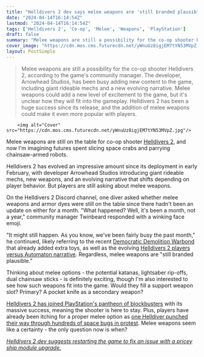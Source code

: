 ```yaml
---
title: "Helldivers 2 dev says melee weapons are 'still branded plausible,' and now I'm dreaming of duking it out with an Automaton Hulk with a giant sword of my own"
date: "2024-04-14T16:14:54Z"
lastmod: "2024-04-14T16:14:54Z"
tags: ['Helldivers 2', 'Co-op', 'Melee', 'Weapons', 'PlayStation']
draft: false
summary: "Melee weapons are still a possibility for the co-op shooter Helldivers 2, according to the game's community manager. The developer, Arrowhead Studios, has been busy adding new content to the game, including giant rideable mechs and a new evolving narrative. Melee weapons could add a new level of excitement to the game, but it's unclear how they will fit into the gameplay. Helldivers 2 has been a huge success since its release, and the addition of melee weapons could make it even more popular with players."
cover_image: "https://cdn.mos.cms.futurecdn.net/yWnuUz8igjEM7tYN53MVpZ.jpg" 
layout: PostSimple
---
```

> Melee weapons are still a possibility for the co-op shooter Helldivers 2, according to the game's community manager. The developer, Arrowhead Studios, has been busy adding new content to the game, including giant rideable mechs and a new evolving narrative. Melee weapons could add a new level of excitement to the game, but it's unclear how they will fit into the gameplay. Helldivers 2 has been a huge success since its release, and the addition of melee weapons could make it even more popular with players.


        <img alt="Cover" src="https://cdn.mos.cms.futurecdn.net/yWnuUz8igjEM7tYN53MVpZ.jpg"/>
        
Melee weapons are still on the table for co-op shooter [Helldivers 2](https://www.gamesradar.com/helldivers-2-guide/), and now I'm imagining futures spent slicing space crabs and parrying chainsaw-armed robots. 

Helldivers 2 has evolved an impressive amount since its deployment in early February, with developer Arrowhead Studios introducing giant rideable mechs, new weapons, and an evolving narrative that shifts depending on player behavior. But players are still asking about melee weapons. 

On the Helldivers 2 Discord channel, one diver asked whether melee weapons and armor dyes were still on the table since there hadn't been an update on either for a month. "What happened? Well, it's been a month, not a year," community manager Twinbeard responded with a winking face emoji. 

"It might still happen. As you know, we've been fairly busy the past month," he continued, likely referring to the recent [Democratic Demolition Warbond](https://www.gamesradar.com/helldivers-2-democratic-detonation-warbond/) that already added extra toys, as well as the evolving [Helldivers 2 players versus Automaton narrative](https://www.gamesradar.com/helldivers-2-game-master-joel-says-sike-the-previous-automaton-force-was-merely-a-vanguard-and-now-a-massive-fleet-is-assaulting-cyberstan-and-the-surrounding-planets/). Regardless, melee weapons are "still branded plausible."

Thinking about melee options - the potential katanas, lightsaber rip-offs, dual chainsaw sticks - is definitely exciting, though I'm also interested to see how such weapons fit into the game. Would they fill a support weapon slot? Primary? A pocket knife as a secondary weapon? 

[Helldivers 2 has joined PlayStation's pantheon of blockbusters](https://www.gamesradar.com/helldivers-2-directors-childhood-dream-is-for-the-co-op-shooter-to-join-the-pantheon-of-playstations-biggest-ip-its-crazy-that-it-might-be-in-the-future/) with its massive success, meaning the shooter is here to stay. Plus, players have already been itching for a proper melee option as [one Helldiver punched their way through hundreds of space bugs in protest](https://www.gamesradar.com/i-wont-stop-till-im-given-a-melee-weapon-helldivers-2-madman-is-fist-fighting-their-way-through-bugs-with-over-100-melee-kills-a-mission/). Melee weapons seem like a certainty - the only question now is when?

[<em>Helldivers 2 dev suggests restarting the game to fix an issue with a pricey ship module upgrade.</em>](https://www.gamesradar.com/helldivers-2-dev-suggests-restarting-the-game-to-fix-a-pricey-new-ship-upgrade-bug-confirms-the-team-is-investigating-a-fix/)
        